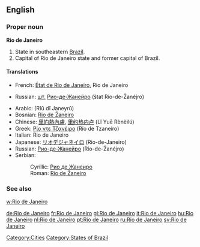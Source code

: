 ==English==
{{wikipedia}}

===Proper noun===
'''Rio de Janeiro'''

# State in southeastern [[Brazil]].
# Capital of Rio de Janeiro state and former capital of Brazil.

====Translations====
{{trans-top|state}}
* French: [[État de Rio de Janeiro]], Rio de Janeiro
{{trans-mid}}
* Russian: [[шт.]] [[Рио-де-Жанейро]] (štat Río-de-Žanéjro) {{m}}
{{trans-bottom}}

{{trans-top|city}}
* Arabic: {{Arab|[[ريو دي جانيرو]]}} (Rīū dī Janeyrū)
* Bosnian: [[Rio de Žaneiro#Bosnian|Rio de Žaneiro]] {{m}}
* Chinese: [[里約熱內盧]], [[里约热内卢]] (Lǐ Yuē Rènèilú)
* Greek: [[Ρίο ντε Τζανέιρο]] (Río de Tzaneíro)
* Italian: Rio de Janeiro {{f}}
* Japanese: [[リオデジャネイロ]] (Rio-de-Janeiro)
* Russian: [[Рио-де-Жанейро]] (Río-de-Žanéjro) {{m}} {{indeclinable}}
* Serbian:
*: Cyrillic: [[Рио де Жанеиро#Serbian|Рио де Жанеиро]] {{m}}
*: Roman: [[Rio de Žaneiro#Serbian|Rio de Žaneiro]] {{m}}
{{trans-mid}}
{{trans-bottom}}

===See also===
[[w:Rio de Janeiro]]

[[Category:Cities]]
[[Category:States of Brazil]]

[[de:Rio de Janeiro]]
[[fr:Rio de Janeiro]]
[[gl:Rio de Janeiro]]
[[it:Rio de Janeiro]]
[[hu:Rio de Janeiro]]
[[nl:Rio de Janeiro]]
[[pt:Rio de Janeiro]]
[[ru:Rio de Janeiro]]
[[sv:Rio de Janeiro]]